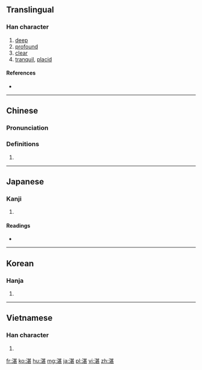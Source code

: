 ==Translingual==

===Han character===
{{Han char|rn=85|rad=水|as=09|sn=12|four=34111|canj=ETMV}}

# [[deep]]
# [[profound]]
# [[clear]]
# [[tranquil]], [[placid]]

====References====
* {{Han ref|kx=0637.160|dkj=17846|dj=1044.120|hdz=31667.060|uh=6E5B|ud=28251|bh=B4EF|bd=46319}}

----

==Chinese==
{{zh-forms}}

===Pronunciation===
{{zh-pron
|m=zhàn,dān,chén
|c=zaam3,daam1,cam4
|h=pfs=
|md=
|mn=
|w=
|mc=y
|oc=y
|cat=n
}}

===Definitions===
{{zh-hanzi}}

# {{rfdef|lang=zh}}

----

==Japanese==

===Kanji===
{{ja-kanji|grade=|rs=水09}}

# {{defn|lang=ja|sort=水09}}

====Readings====
* {{ja-readings|on=[[たん]] (tan), [[ちん]] (chin)|kun=[[たたえる]] (tataeru), [[しずむ]] (shizumu)}}

----

==Korean==

===Hanja===
{{ko-hanja|hangeul=[[담]], [[침]]|eumhun=|rv=dam, chim|mr=tam, ch'im|y=tam, chim}}

# {{defn|lang=ko|sort=水09}}

----

==Vietnamese==

===Han character===
{{vi-hantu|[[trạm]], [[đậm]], [[giặm]], [[sậm]], [[sặm]], [[thấm]], [[xạm]], [[xẩm]]|rs=水09}}

# {{defn|lang=vi|sort=水09}}

[[fr:湛]]
[[ko:湛]]
[[hu:湛]]
[[mg:湛]]
[[ja:湛]]
[[pl:湛]]
[[vi:湛]]
[[zh:湛]]